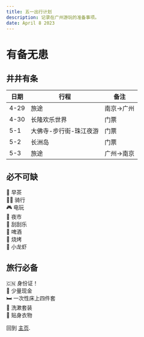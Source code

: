 ```yaml
---
title: 五一出行计划
description: 记录在广州游玩的准备事项。
date: April 8 2023
---
```

# 有备无患
## 井井有条
| 日期 | 行程 | 备注 |
| ---- | ---- | ----------- |
| 4-29 | 旅途 | 南京->广州 |
| 4-30 | 长隆欢乐世界 | 门票 |
| 5-1 | 大佛寺-步行街-珠江夜游 | 门票 |
| 5-2 | 长洲岛 | 门票 |
| 5-3 | 旅途 | 广州->南京 |

## 必不可缺
🍵 早茶  
🚴‍♂️ 骑行  
🎮 电玩  
🌃 夜市  
🎲 刮刮乐  
🍺 啤酒  
🍢 烧烤  
🦞 小龙虾  

## 旅行必备
🇨🇳 身份证！  
💸 少量现金  
🛏️ 一次性床上四件套  
🧼 洗漱套装  
👕 贴身衣物  







回到 [主页](/).
